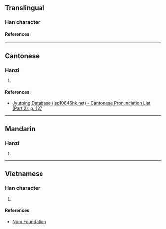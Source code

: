 {{character info}}
==Translingual==

===Han character===
{{Han char|rn=75|rad=木|as=06|sn=10|four=|canj=DOHG|ids=⿰[[木]][[任]]}}

====References====
{{Han ref|kx=0523.020|dkj=14712|dj=0910.260|hdz=21201.030|uh=6823}}

----

==Cantonese==

===Hanzi===
{{yue-hanzi|jyut=[[jam6]]|y=yam6}}

# {{rfdef|yue|sort=木06}}

====References====
* [http://www.iso10646hk.net/jp/document/download.jsp Jyutping Database (iso10646hk.net) - Cantonese Pronunciation List (Part 2), p. 127]

----

==Mandarin==

===Hanzi===
{{cmn-hanzi|pin=[[rěn]] ([[ren3]])|wg=jen<sup>3</sup>}}

# {{rfdef|cmn|sort=木06}}

----

==Vietnamese==

===Han character===
{{vi-readings|rs=木06|reading=dằm}}

# {{rfdef|vi|sort=木06}}

====References====
* [http://nomfoundation.org/common/nom_details.php?codepoint=6823 Nom Foundation]